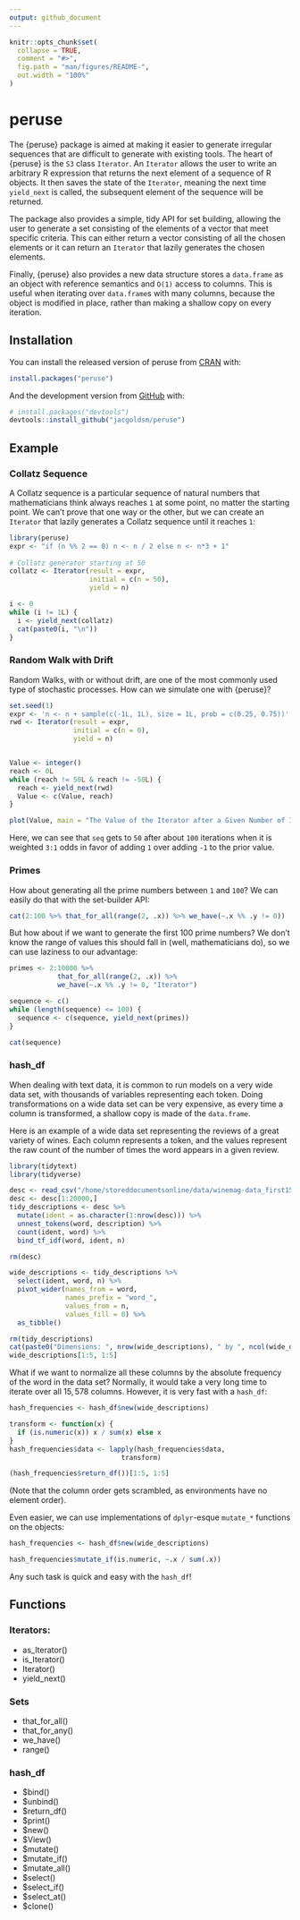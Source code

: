 ```yaml
---
output: github_document
---
```


<!-- README.md is generated from README.Rmd. Please edit that file -->

```r
knitr::opts_chunk$set(
  collapse = TRUE,
  comment = "#>",
  fig.path = "man/figures/README-",
  out.width = "100%"
)
```

# peruse

<!-- badges: start -->
<!-- badges: end -->

The {peruse} package is aimed at making it easier to generate irregular
sequences that are difficult to generate with existing tools. The heart
of {peruse} is the `S3` class `Iterator`. An `Iterator` allows the
user to write an arbitrary R expression that returns the next
element of a sequence of R objects. It then saves the state of the `Iterator`, meaning the next time `yield_next` is called, the subsequent element of the sequence will be returned.

The package also provides a simple, tidy API for set building, allowing the user to generate a set consisting of the elements of a vector that meet specific criteria. This can either return a vector consisting of all the chosen elements or it can return an `Iterator` that lazily generates the chosen elements.

Finally, {peruse} also provides a new data structure stores a `data.frame` as an object with reference semantics and `O(1)` access to columns. This is useful when iterating over `data.frame`s with many columns, because the object is modified in place, rather than making a shallow copy on every iteration.

## Installation

You can install the released version of peruse from [CRAN](https://CRAN.R-project.org) with:

``` r
install.packages("peruse")
```

And the development version from [GitHub](https://github.com/) with:

``` r
# install.packages("devtools")
devtools::install_github("jacgoldsm/peruse")
```
## Example
### Collatz Sequence

A Collatz sequence is a particular sequence of natural numbers that mathematicians think always reaches `1` at some point, no matter the starting point. We can't prove that one way or the other, but we can create an `Iterator` that lazily generates a Collatz sequence until it reaches `1`:

```r
library(peruse)
expr <- "if (n %% 2 == 0) n <- n / 2 else n <- n*3 + 1"
  
# Collatz generator starting at 50
collatz <- Iterator(result = expr,
                    initial = c(n = 50),
                    yield = n)

i <- 0
while (i != 1L) {
  i <- yield_next(collatz)
  cat(paste0(i, "\n"))
}
```
### Random Walk with Drift
Random Walks, with or without drift, are one of the most commonly used type of stochastic processes. How can we simulate one with {peruse}?

```r
set.seed(1)
expr <- 'n <- n + sample(c(-1L, 1L), size = 1L, prob = c(0.25, 0.75))'
rwd <- Iterator(result = expr,
                initial = c(n = 0),
                yield = n)


Value <- integer()
reach <- 0L
while (reach != 50L & reach != -50L) {
  reach <- yield_next(rwd)
  Value <- c(Value, reach)
}

plot(Value, main = "The Value of the Iterator after a Given Number of Iterations")
```

Here, we can see that `seq` gets to `50` after about `100` iterations when it is weighted `3:1` odds in favor of adding `1` over adding `-1` to the prior value.

### Primes
How about generating all the prime numbers between `1` and `100`? We can easily do that with the set-builder API:
```r
cat(2:100 %>% that_for_all(range(2, .x)) %>% we_have(~.x %% .y != 0))
```
But how about if we want to generate the first $100$ prime numbers? We don't know the range of values this should fall in (well, mathematicians do), so we can use laziness to our advantage:
```r
primes <- 2:10000 %>%
            that_for_all(range(2, .x)) %>% 
            we_have(~.x %% .y != 0, "Iterator")

sequence <- c()
while (length(sequence) <= 100) {
  sequence <- c(sequence, yield_next(primes))
}

cat(sequence)
```
### hash_df
When dealing with text data, it is common to run models on a very wide data set, with thousands of variables representing each token. Doing transformations on a wide data set can be very expensive, as every time a column is transformed, a shallow copy is made of the `data.frame`.

Here is an example of a wide data set representing the reviews of a great variety of wines. Each column represents a token, and the values represent the raw count of the number of times the word appears in a given review.
```r
library(tidytext)
library(tidyverse)

desc <- read_csv("/home/storeddocumentsonline/data/winemag-data_first150k.csv")
desc <- desc[1:20000,]
tidy_descriptions <- desc %>%
  mutate(ident = as.character(1:nrow(desc))) %>%
  unnest_tokens(word, description) %>%
  count(ident, word) %>%
  bind_tf_idf(word, ident, n)

rm(desc)

wide_descriptions <- tidy_descriptions %>%
  select(ident, word, n) %>%
  pivot_wider(names_from = word, 
              names_prefix = "word_",
              values_from = n, 
              values_fill = 0) %>%
  as_tibble()

rm(tidy_descriptions)
cat(paste0("Dimensions: ", nrow(wide_descriptions), " by ", ncol(wide_descriptions)))
wide_descriptions[1:5, 1:5]
```
What if we want to normalize all these columns by the absolute frequency of the word in the data set? Normally, it would take a very long time to iterate over all $15,578$ columns. However, it is very fast with a `hash_df`:
```r
hash_frequencies <- hash_df$new(wide_descriptions)

transform <- function(x) {
  if (is.numeric(x)) x / sum(x) else x
}
hash_frequencies$data <- lapply(hash_frequencies$data,
                            transform)

(hash_frequencies$return_df())[1:5, 1:5]
```
(Note that the column order gets scrambled, as environments have no element order).

Even easier, we can use implementations of `dplyr`-esque `mutate_*` functions on the objects:

```r
hash_frequencies <- hash_df$new(wide_descriptions)

hash_frequencies$mutate_if(is.numeric, ~.x / sum(.x))
```

Any such task is quick and easy with the `hash_df`!

## Functions

### Iterators:
- as_Iterator()
- is_Iterator()
- Iterator()
- yield_next()

### Sets
- that_for_all()
- that_for_any()
- we_have()
- range()

### hash_df
- $bind()
- $unbind()
- $return_df()
- $print()
- $new()
- $View()
- $mutate()
- $mutate_if()
- $mutate_all()
- $select()
- $select_if()
- $select_at()
- $clone()

